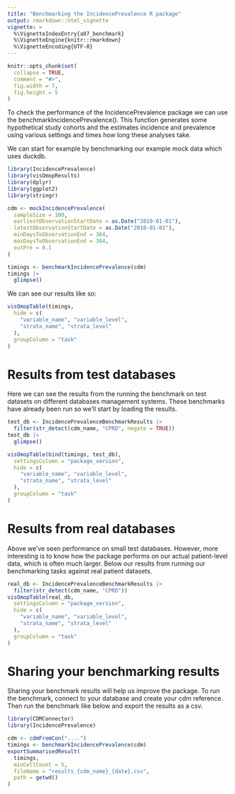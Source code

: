 ```yaml
---
title: "Benchmarking the IncidencePrevalence R package"
output: rmarkdown::html_vignette
vignette: >
  %\VignetteIndexEntry{a07_benchmark}
  %\VignetteEngine{knitr::rmarkdown}
  %\VignetteEncoding{UTF-8}
---
```


```r
knitr::opts_chunk$set(
  collapse = TRUE,
  comment = "#>",
  fig.width = 7,
  fig.height = 5
)
```

To check the performance of the IncidencePrevalence package we can use the benchmarkIncidencePrevalence(). This function generates some hypothetical study cohorts and the estimates incidence and prevalence using various settings and times how long these analyses take.

We can start for example by benchmarking our example mock data which uses duckdb.

```r
library(IncidencePrevalence)
library(visOmopResults)
library(dplyr)
library(ggplot2)
library(stringr)

cdm <- mockIncidencePrevalence(
  sampleSize = 100,
  earliestObservationStartDate = as.Date("2010-01-01"),
  latestObservationStartDate = as.Date("2010-01-01"),
  minDaysToObservationEnd = 364,
  maxDaysToObservationEnd = 364,
  outPre = 0.1
)

timings <- benchmarkIncidencePrevalence(cdm)
timings |>
  glimpse()
```

We can see our results like so:

```r
visOmopTable(timings,
  hide = c(
    "variable_name", "variable_level",
    "strata_name", "strata_level"
  ),
  groupColumn = "task"
)
```

# Results from test databases

Here we can see the results from the running the benchmark on test datasets on different databases management systems. These benchmarks have already been run so we'll start by loading the results.

```r
test_db <- IncidencePrevalenceBenchmarkResults |> 
  filter(str_detect(cdm_name, "CPRD", negate = TRUE))
test_db |>
  glimpse()
```

```r
visOmopTable(bind(timings, test_db),
  settingsColumn = "package_version",
  hide = c(
    "variable_name", "variable_level",
    "strata_name", "strata_level"
  ),
  groupColumn = "task"
)
```

# Results from real databases

Above we've seen performance on small test databases. However, more interesting is to know how the package performs on our actual patient-level data, which is often much larger. Below our results from running our benchmarking tasks against real patient datasets.

```r
real_db <- IncidencePrevalenceBenchmarkResults |>
  filter(str_detect(cdm_name, "CPRD"))
visOmopTable(real_db,
  settingsColumn = "package_version",
  hide = c(
    "variable_name", "variable_level",
    "strata_name", "strata_level"
  ),
  groupColumn = "task"
)
```

# Sharing your benchmarking results
Sharing your benchmark results will help us improve the package. To run the benchmark, connect to your database and create your cdm reference. Then run the benchmark like below and export the results as a csv. 

```r
library(CDMConnector)
library(IncidencePrevalence)

cdm <- cdmFromCon("....")
timings <- benchmarkIncidencePrevalence(cdm)
exportSummarisedResult(
  timings,
  minCellCount = 5,
  fileName = "results_{cdm_name}_{date}.csv",
  path = getwd()
)
```
